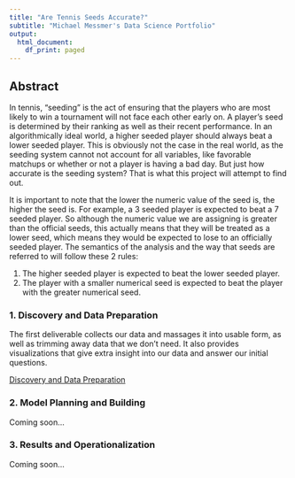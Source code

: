 ```yaml
---
title: "Are Tennis Seeds Accurate?"
subtitle: "Michael Messmer's Data Science Portfolio"
output:
  html_document:
    df_print: paged
---
```


## Abstract

In tennis, "seeding" is the act of ensuring that the players who are most likely to win a tournament will not face each other early on. A player's seed is determined by their ranking as well as their recent performance. In an algorithmically ideal world, a higher seeded player should always beat a lower seeded player. This is obviously not the case in the real world, as the seeding system cannot not account for all variables, like favorable matchups or whether or not a player is having a bad day. But just how accurate is the seeding system? That is what this project will attempt to find out.

It is important to note that the lower the numeric value of the seed is, the higher the seed is. For example, a 3 seeded player is expected to beat a 7 seeded player. So although the numeric value we are assigning is greater than the official seeds, this actually means that they will be treated as a lower seed, which means they would be expected to lose to an officially seeded player. The semantics of the analysis and the way that seeds are referred to will follow these 2 rules:

1. The higher seeded player is expected to beat the lower seeded player.
2. The player with a smaller numerical seed is expected to beat the player with the greater numerical seed.

### 1. Discovery and Data Preparation

The first deliverable collects our data and massages it into usable form, as well as trimming away data that we don't need. It also provides visualizations that give extra insight into our data and answer our initial questions.

<a href="deliverable1.html">Discovery and Data Preparation</a>

### 2. Model Planning and Building

Coming soon...

### 3. Results and Operationalization

Coming soon...

